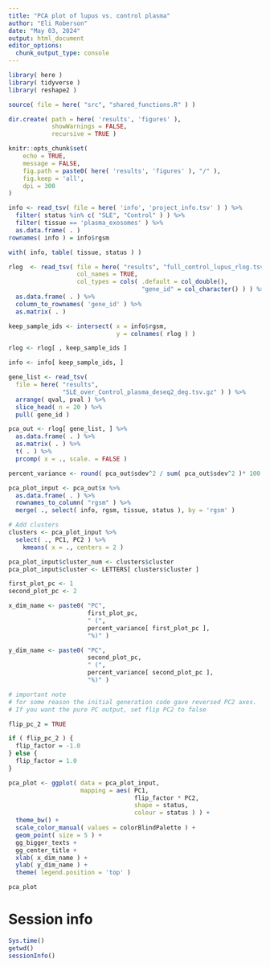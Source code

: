 ```yaml
---
title: "PCA plot of lupus vs. control plasma"
author: "Eli Roberson"
date: "May 03, 2024"
output: html_document
editor_options: 
  chunk_output_type: console
---
```


```r
library( here )
library( tidyverse )
library( reshape2 )
```

```r
source( file = here( "src", "shared_functions.R" ) )
```

```r
dir.create( path = here( 'results', 'figures' ), 
            showWarnings = FALSE, 
            recursive = TRUE )
```

```r
knitr::opts_chunk$set(
	echo = TRUE,
	message = FALSE,
	fig.path = paste0( here( 'results', 'figures' ), "/" ),
	fig.keep = 'all',
	dpi = 300
)
```

```r
info <- read_tsv( file = here( 'info', 'project_info.tsv' ) ) %>%
  filter( status %in% c( "SLE", "Control" ) ) %>%
  filter( tissue == 'plasma_exosomes' ) %>%
  as.data.frame( . )
rownames( info ) = info$rgsm

with( info, table( tissue, status ) )
```

```r
rlog  <- read_tsv( file = here( "results", "full_control_lupus_rlog.tsv.gz" ), 
                   col_names = TRUE, 
                   col_types = cols( .default = col_double(), 
                                     "gene_id" = col_character() ) ) %>%
  as.data.frame( . ) %>%
  column_to_rownames( 'gene_id' ) %>%
  as.matrix( . )

keep_sample_ids <- intersect( x = info$rgsm,
                              y = colnames( rlog ) )

rlog <- rlog[ , keep_sample_ids ]

info <- info[ keep_sample_ids, ]
```

```r
gene_list <- read_tsv( 
  file = here( "results", 
               "SLE_over_Control_plasma_deseq2_deg.tsv.gz" ) ) %>%
  arrange( qval, pval ) %>%
  slice_head( n = 20 ) %>%
  pull( gene_id )
```

```r
pca_out <- rlog[ gene_list, ] %>%
  as.data.frame( . ) %>%
  as.matrix( . ) %>%
  t( . ) %>%
  prcomp( x = ., scale. = FALSE )

percent_variance <- round( pca_out$sdev^2 / sum( pca_out$sdev^2 )* 100.0, 2 )

pca_plot_input <- pca_out$x %>%
  as.data.frame( . ) %>%
  rownames_to_column( "rgsm" ) %>%
  merge( ., select( info, rgsm, tissue, status ), by = 'rgsm' )
```

```r
# Add clusters
clusters <- pca_plot_input %>%
  select( ., PC1, PC2 ) %>%
	kmeans( x = ., centers = 2 )

pca_plot_input$cluster_num <- clusters$cluster
pca_plot_input$cluster <- LETTERS[ clusters$cluster ]
```

```r
first_plot_pc <- 1
second_plot_pc <- 2

x_dim_name <- paste0( "PC", 
                      first_plot_pc, 
                      " (", 
                      percent_variance[ first_plot_pc ], 
                      "%)" )

y_dim_name <- paste0( "PC", 
                      second_plot_pc, 
                      " (", 
                      percent_variance[ second_plot_pc ], 
                      "%)" )

# important note
# for some reason the initial generation code gave reversed PC2 axes.
# If you want the pure PC output, set flip PC2 to false

flip_pc_2 = TRUE

if ( flip_pc_2 ) { 
  flip_factor = -1.0
} else {
  flip_factor = 1.0
}

pca_plot <- ggplot( data = pca_plot_input, 
                    mapping = aes( PC1, 
                                   flip_factor * PC2, 
                                   shape = status, 
                                   colour = status ) ) +
  theme_bw() +
  scale_color_manual( values = colorBlindPalette ) +
  geom_point( size = 5 ) +
  gg_bigger_texts +
  gg_center_title +
  xlab( x_dim_name ) +
  ylab( y_dim_name ) +
  theme( legend.position = 'top' )

pca_plot
```

# Session info
```r
Sys.time()
getwd()
sessionInfo()
```
